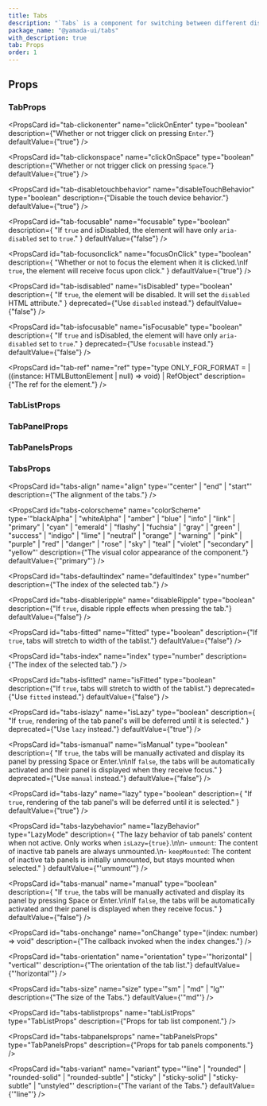 ```yaml
---
title: Tabs
description: "`Tabs` is a component for switching between different display areas."
package_name: "@yamada-ui/tabs"
with_description: true
tab: Props
order: 1
---
```


## Props

### TabProps

<PropsCard
  id="tab-clickonenter"
  name="clickOnEnter"
  type="boolean"
  description={"Whether or not trigger click on pressing `Enter`."}
  defaultValue={"true"}
/>

<PropsCard
  id="tab-clickonspace"
  name="clickOnSpace"
  type="boolean"
  description={"Whether or not trigger click on pressing `Space`."}
  defaultValue={"true"}
/>

<PropsCard
  id="tab-disabletouchbehavior"
  name="disableTouchBehavior"
  type="boolean"
  description={"Disable the touch device behavior."}
  defaultValue={"true"}
/>

<PropsCard
  id="tab-focusable"
  name="focusable"
  type="boolean"
  description={
    "If `true` and isDisabled, the element will have only `aria-disabled` set to `true`."
  }
  defaultValue={"false"}
/>

<PropsCard
  id="tab-focusonclick"
  name="focusOnClick"
  type="boolean"
  description={
    "Whether or not to focus the element when it is clicked.\nIf `true`, the element will receive focus upon click."
  }
  defaultValue={"true"}
/>

<PropsCard
  id="tab-isdisabled"
  name="isDisabled"
  type="boolean"
  description={
    "If `true`, the element will be disabled. It will set the `disabled` HTML attribute."
  }
  deprecated={"Use `disabled` instead."}
  defaultValue={"false"}
/>

<PropsCard
  id="tab-isfocusable"
  name="isFocusable"
  type="boolean"
  description={
    "If `true` and isDisabled, the element will have only `aria-disabled` set to `true`."
  }
  deprecated={"Use `focusable` instead."}
  defaultValue={"false"}
/>

<PropsCard
  id="tab-ref"
  name="ref"
  type="type ONLY_FOR_FORMAT =
  | ((instance: HTMLButtonElement | null) => void)
  | RefObject<HTMLButtonElement>"
  description={"The ref for the element."}
/>

### TabListProps

### TabPanelProps

### TabPanelsProps

### TabsProps

<PropsCard
  id="tabs-align"
  name="align"
  type='"center" | "end" | "start"'
  description={"The alignment of the tabs."}
/>

<PropsCard
  id="tabs-colorscheme"
  name="colorScheme"
  type='"blackAlpha" | "whiteAlpha" | "amber" | "blue" | "info" | "link" | "primary" | "cyan" | "emerald" | "flashy" | "fuchsia" | "gray" | "green" | "success" | "indigo" | "lime" | "neutral" | "orange" | "warning" | "pink" | "purple" | "red" | "danger" | "rose" | "sky" | "teal" | "violet" | "secondary" | "yellow"'
  description={"The visual color appearance of the component."}
  defaultValue={'"primary"'}
/>

<PropsCard
  id="tabs-defaultindex"
  name="defaultIndex"
  type="number"
  description={"The index of the selected tab."}
/>

<PropsCard
  id="tabs-disableripple"
  name="disableRipple"
  type="boolean"
  description={"If `true`, disable ripple effects when pressing the tab."}
  defaultValue={"false"}
/>

<PropsCard
  id="tabs-fitted"
  name="fitted"
  type="boolean"
  description={"If `true`, tabs will stretch to width of the tablist."}
  defaultValue={"false"}
/>

<PropsCard
  id="tabs-index"
  name="index"
  type="number"
  description={"The index of the selected tab."}
/>

<PropsCard
  id="tabs-isfitted"
  name="isFitted"
  type="boolean"
  description={"If `true`, tabs will stretch to width of the tablist."}
  deprecated={"Use `fitted` instead."}
  defaultValue={"false"}
/>

<PropsCard
  id="tabs-islazy"
  name="isLazy"
  type="boolean"
  description={
    "If `true`, rendering of the tab panel's will be deferred until it is selected."
  }
  deprecated={"Use `lazy` instead."}
  defaultValue={"true"}
/>

<PropsCard
  id="tabs-ismanual"
  name="isManual"
  type="boolean"
  description={
    "If `true`, the tabs will be manually activated and display its panel by pressing Space or Enter.\n\nIf `false`, the tabs will be automatically activated and their panel is displayed when they receive focus."
  }
  deprecated={"Use `manual` instead."}
  defaultValue={"false"}
/>

<PropsCard
  id="tabs-lazy"
  name="lazy"
  type="boolean"
  description={
    "If `true`, rendering of the tab panel's will be deferred until it is selected."
  }
  defaultValue={"true"}
/>

<PropsCard
  id="tabs-lazybehavior"
  name="lazyBehavior"
  type="LazyMode"
  description={
    "The lazy behavior of tab panels' content when not active. Only works when `isLazy={true}`.\n\n- `unmount`: The content of inactive tab panels are always unmounted.\n- `keepMounted`: The content of inactive tab panels is initially unmounted, but stays mounted when selected."
  }
  defaultValue={"'unmount'"}
/>

<PropsCard
  id="tabs-manual"
  name="manual"
  type="boolean"
  description={
    "If `true`, the tabs will be manually activated and display its panel by pressing Space or Enter.\n\nIf `false`, the tabs will be automatically activated and their panel is displayed when they receive focus."
  }
  defaultValue={"false"}
/>

<PropsCard
  id="tabs-onchange"
  name="onChange"
  type="(index: number) => void"
  description={"The callback invoked when the index changes."}
/>

<PropsCard
  id="tabs-orientation"
  name="orientation"
  type='"horizontal" | "vertical"'
  description={"The orientation of the tab list."}
  defaultValue={"'horizontal'"}
/>

<PropsCard
  id="tabs-size"
  name="size"
  type='"sm" | "md" | "lg"'
  description={"The size of the Tabs."}
  defaultValue={'"md"'}
/>

<PropsCard
  id="tabs-tablistprops"
  name="tabListProps"
  type="TabListProps"
  description={"Props for tab list component."}
/>

<PropsCard
  id="tabs-tabpanelsprops"
  name="tabPanelsProps"
  type="TabPanelsProps"
  description={"Props for tab panels components."}
/>

<PropsCard
  id="tabs-variant"
  name="variant"
  type='"line" | "rounded" | "rounded-solid" | "rounded-subtle" | "sticky" | "sticky-solid" | "sticky-subtle" | "unstyled"'
  description={"The variant of the Tabs."}
  defaultValue={'"line"'}
/>

